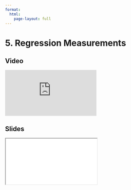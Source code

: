 ```yaml
---
format:
  html:
    page-layout: full
---
```


# 5. Regression Measurements

::: {.panel-tabset .nav-pills}

## Video

<iframe
    class="video"
    src="https://www.youtube.com/embed/lEcJULloczk?start=6680&end=7473&rel=0" 
    title="Module 7 Video - Regression Measurements"
    frameborder="0"
    allow="accelerometer; autoplay; clipboard-write; encrypted-media; gyroscope; picture-in-picture"
    allowfullscreen
></iframe>

## Slides

<iframe
    class="slide-deck"
    src="slides/module7_16.html"
></iframe>

:::
